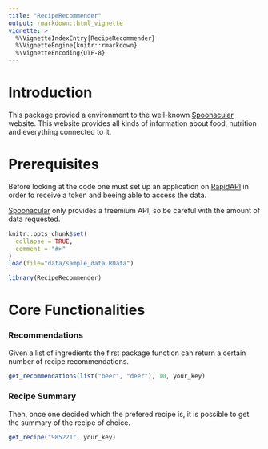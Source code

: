 ```yaml
---
title: "RecipeRecommender"
output: rmarkdown::html_vignette
vignette: >
  %\VignetteIndexEntry{RecipeRecommender}
  %\VignetteEngine{knitr::rmarkdown}
  %\VignetteEncoding{UTF-8}
---
```


# Introduction 
This package provied a environment to the well-known [Spoonacular](spoonacular.com) website. This website provides all kinds of information about food, nutrition and everything connected to it. 

# Prerequisites 
Before looking at the code one must set up an application on [RapidAPI](rapidapi.com/) in order to receive a token and beeing able to access the data.

[Spoonacular](spoonacular.com) only provides a freemium API, so be careful with the amount of data requested. 

```r
knitr::opts_chunk$set(
  collapse = TRUE,
  comment = "#>"
)
load(file="data/sample_data.RData")
```

```r
library(RecipeRecommender)
```

# Core Functionalities
### Recommendations
Given a list of ingredients the first package function can return a certain number of recipe recommendations. 

```r
get_recommendations(list("beer", "deer"), 10, your_key)
```

### Recipe Summary
Then, once one decided which the prefered recipe is, it is possible to get the summary of the recipe of choice. 

```r
get_recipe("985221", your_key)
```
